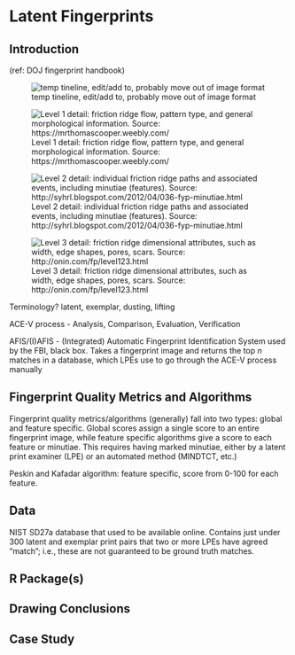 # Latent Fingerprints {#fingerprints}

## Introduction

(ref: DOJ fingerprint handbook)

![temp tineline, edit/add to, probably move out of image format](img/fingerprint_timeline.jpg)

![Level 1 detail: friction ridge flow, pattern type, and general morphological information. Source: https://mrthomascooper.weebly.com/](img/level1_detail.jpg)

![Level 2 detail: individual friction ridge paths and associated events, including minutiae (features). Source: http://syhrl.blogspot.com/2012/04/036-fyp-minutiae.html](img/minutiae.png)

![Level 3 detail: friction ridge dimensional attributes, such as width, edge shapes, pores, scars. Source: http://onin.com/fp/level123.html](img/level3_detail.jpg)

Terminology? latent, exemplar, dusting, lifting

ACE-V process - Analysis, Comparison, Evaluation, Verification

AFIS/(I)AFIS - (Integrated) Automatic Fingerprint Identification System used by the FBI, black box. Takes a fingerprint image and returns the top _n_ matches in a database, which LPEs use to go through the ACE-V process manually

## Fingerprint Quality Metrics and Algorithms

Fingerprint quality metrics/algorithms (generally) fall into two types: global and feature specific. Global scores assign a single score to an entire fingerprint image, while feature specific algorithms give a score to each feature or minutiae. This requires having marked minutiae, either by a latent print examiner (LPE) or an automated method (MINDTCT, etc.)

Peskin and Kafadar algorithm: feature specific, score from 0-100 for each feature.

## Data 

NIST SD27a database that used to be available online. Contains just under 300 latent and exemplar print pairs that two or more LPEs have agreed "match"; i.e., these are not guaranteed to be ground truth matches.

## R Package(s)

## Drawing Conclusions

## Case Study
